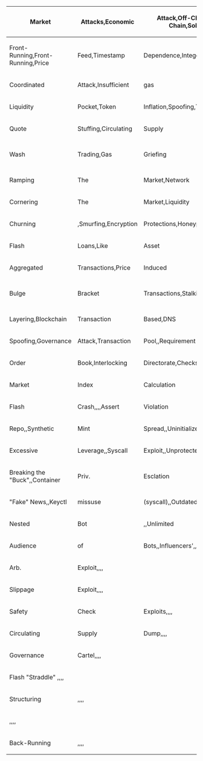 {| class="wikitable" 
|- style="font-style:italic; font-weight:bold;"
! Market
! Attacks,Economic
! Attack,Off-Chain,On-Chain,Solidity
! 
! 
! 
! 
! 
! 
! 
! 
! 
|-
| Front-Running,Front-Running,Price
| Feed,Timestamp
| Dependence,Integer
| Overflow
| and
| Underflow
| 
| 
| 
| 
| 
| 
|-
| Coordinated
| Attack,Insufficient
| gas
| griefing,Quote
| Stuffing,Admin
| Key,DoS
| with
| (Unexpected)
| revert
| 
| 
| 
|-
| Liquidity
| Pocket,Token
| Inflation,Spoofing,Timelock,DoS
| with
| Block
| Gas
| Limit
| 
| 
| 
| 
| 
|-
| Quote
| Stuffing,Circulating
| Supply
| Attack,Credential
| Access,Lateral
| Movements,Arithmetic
| Over/Under
| Flows
| 
| 
| 
| 
|-
| Wash
| Trading,Gas
| Griefing
| (DoS),Reentrancy,Multi-Sig
| Keys,Forcibly
| Sending
| Ether
| to
| a
| Contract
| 
| 
|-
| Ramping
| The
| Market,Network
| Congestion
| (uDoS),Privilage
| Esclation,Miner
| Cartel,Delegatecall
| 
| 
| 
| 
| 
|-
| Cornering
| The
| Market,Liquidity
| Squeeze,Credential
| Access,Finality,Entropy
| Illusion
| 
| 
| 
| 
| 
| 
|-
| Churning
| ,Smurfing,Encryption
| Protections,Honeypot,Short
| Address/Parameter
| Attack
| 
| 
| 
| 
| 
| 
| 
|-
| Flash
| Loans,Like
| Asset
| Price
| Divergance,Phishing,Red
| Queen,Uninitialised
| Storage
| Pointers
| 
| 
| 
| 
|-
| Aggregated
| Transactions,Price
| Induced
| Oracle
| Volatility,Unicode
| Exploits,Sole
| block
| synchronization,Floating
| Points
| and
| Numerical
| Precision
|-
| Bulge
| Bracket
| Transactions,Stalking
| Horse,API,Transaction
| Pool,Right-To-Left-Override
| control
| character
| (U+202E)
| 
| 
| 
| 
|-
| Layering,Blockchain
| Transaction
| Based,DNS
| Attacks,,Delegatecall
| to
| Untrusted
| Callee
| 
| 
| 
| 
| 
|-
| Spoofing,Governance
| Attack,Transaction
| Pool,,Requirement
| Violation
| 
| 
| 
| 
| 
| 
| 
| 
|-
| Order
| Book,Interlocking
| Directorate,Checksum
| Address,,Shadowing
| State
| Variables
| 
| 
| 
| 
| 
| 
|-
| Market
| Index
| Calculation
| Attack,Governance
| Cartels,Siphon
| Funds
| ,,Transaction
| Order
| Dependence
| 
| 
| 
|-
| Flash
| Crash,,,,Assert
| Violation
| 
| 
| 
| 
| 
| 
| 
| 
| 
|-
| Repo,,Synthetic
| Mint
| Spread,,Uninitialized
| Storage
| Pointer
| 
| 
| 
| 
| 
| 
| 
|-
| Excessive
| Leverage,,Syscall
| Exploit,,Unprotected
| Ether
| Withdrawal
| 
| 
| 
| 
| 
| 
| 
|-
| Breaking the "Buck",,Container
| Priv.
| Esclation
| ,,Floating
| Pragma
| 
| 
| 
| 
| 
| 
| 
|-
| "Fake" News,,Keyctl
| missuse
| (syscall),,Outdated
| Compiler
| Version
| 
| 
| 
| 
| 
| 
| 
|-
| Nested
| Bot
| ,,Unlimited
| Permissions
| on
| Token
| Approval,,Function
| Default
| Visibility
| 
| 
| 
|-
| Audience
| of
| Bots,,Influencers',,msg.sender
| 
| 
| 
| 
| 
| 
| 
| 
| 
|-
| Arb.
| Exploit,,,,
| 
| 
| 
| 
| 
| 
| 
| 
| 
| 
|-
| Slippage
| Exploit,,,,
| 
| 
| 
| 
| 
| 
| 
| 
| 
| 
|-
| Safety
| Check
| Exploits,,,,
| 
| 
| 
| 
| 
| 
| 
| 
| 
|-
| Circulating
| Supply
| Dump,,,,
| 
| 
| 
| 
| 
| 
| 
| 
| 
|-
| Governance
| Cartel,,,,
| 
| 
| 
| 
| 
| 
| 
| 
| 
| 
|-
| Flash "Straddle" ,,,,
| 
| 
| 
| 
| 
| 
| 
| 
| 
| 
| 
|-
| Structuring
| ,,,,
| 
| 
| 
| 
| 
| 
| 
| 
| 
| 
|-
| ,,,,
| 
| 
| 
| 
| 
| 
| 
| 
| 
| 
| 
|-
| Back-Running
| ,,,,
| 
| 
| 
| 
| 
| 
| 
| 
| 
| 
|}
